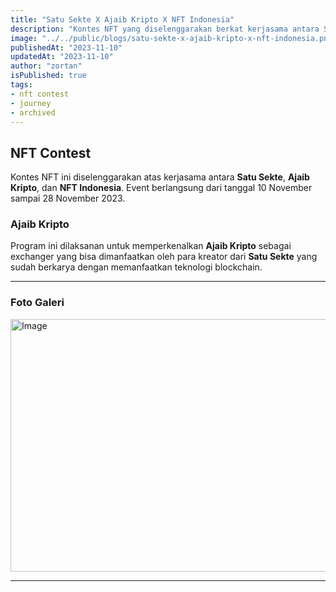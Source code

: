 ```yaml
---
title: "Satu Sekte X Ajaib Kripto X NFT Indonesia"
description: "Kontes NFT yang diselenggarakan berkat kerjasama antara Satu Sekte, Ajaib Kripto, dan NFT Indonesia."
image: "../../public/blogs/satu-sekte-x-ajaib-kripto-x-nft-indonesia.png"
publishedAt: "2023-11-10"
updatedAt: "2023-11-10"
author: "zortan"
isPublished: true
tags:
- nft contest
- journey
- archived
---
```


## NFT Contest

Kontes NFT ini diselenggarakan atas kerjasama antara **Satu Sekte**, **Ajaib Kripto**, dan **NFT Indonesia**. Event berlangsung dari tanggal 10 November sampai 28 November 2023.

### Ajaib Kripto

Program ini dilaksanan untuk memperkenalkan **Ajaib Kripto** sebagai exchanger yang bisa dimanfaatkan oleh para kreator dari **Satu Sekte** yang sudah berkarya dengan memanfaatkan teknologi blockchain.

---

### Foto Galeri

<Image
  src="/blogs/original/satu-sekte-x-ajaib-kripto-x-nft-indonesia.png"
  width="718"
  height="404"
  alt="Image"
  sizes="100vw"
/>

---